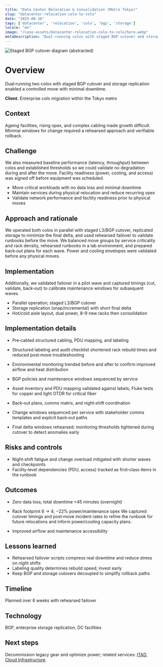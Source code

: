 ```yaml
---
title: "Data Center Relocation & Consolidation (Metro Tokyo)"
slug: "datacenter-relocation-colo-to-colo"
date: "2025-08-16"
tags: ['datacenter', 'relocation', 'colo', 'bgp', 'storage']
locale: "en"
image: "/case-assets/datacenter-relocation-colo-to-colo/hero.webp"
metaDescription: "Dual-running colos with staged BGP cutover and storage replication enabled a controlled move with under 45 minutes downtime and lower power/maintenance."
---
```

![Staged BGP cutover diagram (abstracted)](/case-assets/datacenter-relocation-colo-to-colo/hero.webp "BGP Cutover")

# Overview
Dual‑running two colos with staged BGP cutover and storage replication enabled a controlled move with minimal downtime.

**Client.** Enterprise colo migration within the Tokyo metro

## Context
Ageing facilities, rising opex, and complex cabling made growth difficult. Minimal windows for change required a rehearsed approach and verifiable rollback.

## Challenge
We also measured baseline performance (latency, throughput) between colos and established thresholds so we could validate no degradation during and after the move. Facility readiness (power, cooling, and access) was signed off before equipment was scheduled.

- Move critical workloads with no data loss and minimal downtime
- Maintain services during physical relocation and reduce recurring opex
- Validate network performance and facility readiness prior to physical moves


## Approach and rationale
We operated both colos in parallel with staged L3/BGP cutover, replicated storage to minimize the final delta, and used rehearsed failover to validate runbooks before the move.
We balanced move groups by service criticality and rack density, rehearsed runbooks in a lab environment, and prepared back‑out plans for each wave. Power and cooling envelopes were validated before any physical moves.


## Implementation
Additionally, we validated failover in a pilot wave and captured timings (cut, validate, back‑out) to calibrate maintenance windows for subsequent waves.

- Parallel operation; staged L3/BGP cutover
- Storage replication (snap/incremental) with short final delta
- Hot/cold aisle layout, dual power, 8–9 new racks then consolidation

## Implementation details
- Pre‑cabled structured cabling, PDU mapping, and labeling
- Structured labeling and audit checklist shortened rack rebuild times and reduced post‑move troubleshooting
- Environmental monitoring trended before and after to confirm improved airflow and heat distribution

- BGP policies and maintenance windows sequenced by service
- Asset inventory and PDU mapping validated against labels; Fluke tests for copper and light OTDR for critical fiber

- Back‑out plans, comms matrix, and night‑shift coordination
- Change windows sequenced per service with stakeholder comms templates and explicit back‑out paths
- Final delta windows rehearsed; monitoring thresholds tightened during cutover to detect anomalies early

## Risks and controls
- Night‑shift fatigue and change overload mitigated with shorter waves and checkpoints
- Facility‑level dependencies (PDU, access) tracked as first‑class items in the runbook


## Outcomes
- Zero data loss; total downtime <45 minutes (overnight)
- Rack footprint 6 → 4; −22% power/maintenance opex
We captured cutover timings and post‑move incident rates to refine the runbook for future relocations and inform power/cooling capacity plans.

- Improved airflow and maintenance accessibility

## Lessons learned
- Rehearsed failover scripts compress real downtime and reduce stress on night shifts
- Labeling quality determines rebuild speed; invest early
- Keep BGP and storage cutovers decoupled to simplify rollback paths

## Timeline
Planned over 6 weeks with rehearsed failover

## Technology
BGP, enterprise storage replication, DC facilities

## Next steps
Decommission legacy gear and optimize power; related services: [ITAD](/services/itad-japan-apac-us), [Cloud Infrastructure](/services/cloud-infrastructure).
